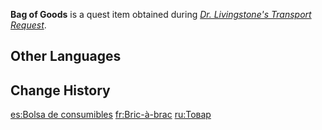 {{Item Infobox
|id           = 100314
|image        = Item Parcel.png
|type         = Quest Items
|description  = A bag that is quite heavy. Once picked up, you can't help but think of asking someone else for a hand.
|source1      = Given during ''[[Dr. Livingstone's Transport Request]]''
}}
'''Bag of Goods''' is a quest item obtained during ''[[Dr. Livingstone's Transport Request]]''.

==Other Languages==
{{Other Languages
|default_hidden = 1
|en      = Bag of Goods
|zhs     = 一袋货物
|zhs_rm  = Yí Dài Huòwù
|zht     = 一袋貨物
|zht_rm  = Yí Dài Huòwù
|ja      = 一袋の荷物
|ja_rm   = Hitofukuro no Nimotsu
|ko      = 화물 한 포대
|ko_rm   = Hwamul Han Podae
|es      = Bolsa de consumibles
|fr      = Bric-à-brac
|ru      = Товар
|th      = ถุงสินค้า
|th_rm   = Thung Sinkha
|vi      = Một túi hàng
|de      = Gütersack
|id      = Tas Barang
|pt      = Sacola de Consumíveis
|tr      = Çanta Dolusu Eşya
|it      = Borsa di oggetti vari
}}

==Change History==
{{Change History|1.0}}

[[es:Bolsa de consumibles]]
[[fr:Bric-à-brac]]
[[ru:Товар]]